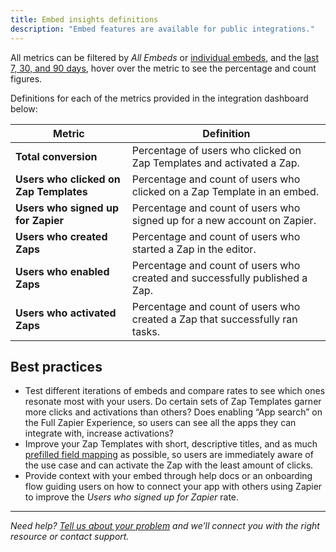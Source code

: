```yaml
---
title: Embed insights definitions
description: "Embed features are available for public integrations."
---
```

All metrics can be filtered by _All Embeds_ or [individual embeds](https://cdn.zappy.app/195883ab4fd7897224bcec00b7bf9b13.png), and the [last 7, 30, and 90 days](https://cdn.zappy.app/e3d334462ad532540710a7ce0d975942.png), hover over the metric to see the percentage and count figures.

Definitions for each of the metrics provided in the integration dashboard below:

| **Metric** | Definition |
| --- | --- |
| **Total conversion** | Percentage of users who clicked on Zap Templates and activated a Zap. |
| **Users who clicked on Zap Templates** | Percentage and count of users who clicked on a Zap Template in an embed. |
| **Users who signed up for Zapier** | Percentage and count of users who signed up for a new account on Zapier. |
| **Users who created Zaps** | Percentage and count of users who started a Zap in the editor. |
| **Users who enabled Zaps** | Percentage and count of users who created and successfully published a Zap. |
| **Users who activated Zaps** | Percentage and count of users who created a Zap that successfully ran tasks. |

## Best practices

*   Test different iterations of embeds and compare rates to see which ones resonate most with your users. Do certain sets of Zap Templates garner more clicks and activations than others? Does enabling “App search” on the Full Zapier Experience, so users can see all the apps they can integrate with, increase activations?
*   Improve your Zap Templates with short, descriptive titles, and as much [prefilled field mapping](https://platform.zapier.com/embed/zap-editor#prefill-options) as possible, so users are immediately aware of the use case and can activate the Zap with the least amount of clicks.
*   Provide context with your embed through help docs or an onboarding flow guiding users on how to connect your app with others using Zapier to improve the _Users who signed up for Zapier_ rate.

- - -
_Need help? [Tell us about your problem](https://developer.zapier.com/contact) and we’ll connect you with the right resource or contact support._
